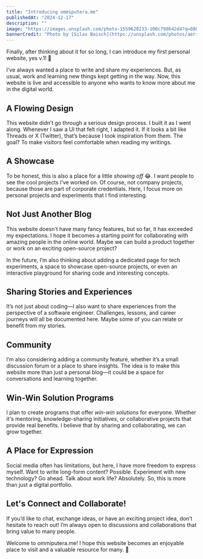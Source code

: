 ```yaml
---
title: "Introducing ommiputera.me"
publishedAt: "2024-12-17"
description: ""
image: "https://images.unsplash.com/photo-1559628233-100c798642d4?q=80&w=2540&auto=format&fit=crop&ixlib=rb-4.0.3&ixid=M3wxMjA3fDB8MHxwaG90by1wYWdlfHx8fGVufDB8fHx8fA%3D%3D"
bannerCredit: "Photo by [Silas Baisch](https://unsplash.com/photos/aerial-view-of-ricefield-PvBECXDZw84)"
---
```


Finally, after thinking about it for so long, I can introduce my first personal website, yes v.1! 🎉

I've always wanted a place to write and share my experiences. But, as usual, work and learning new things kept getting in the way. Now, this website is live and accessible to anyone who wants to know more about me in the digital world.

## A Flowing Design

This website didn’t go through a serious design process. I built it as I went along. Whenever I saw a UI that felt right, I adapted it. If it looks a bit like Threads or X (Twitter), that’s because I took inspiration from them. The goal? To make visitors feel comfortable when reading my writings.

## A Showcase

To be honest, this is also a place for a little _showing off_ 😂. I want people to see the cool projects I’ve worked on. Of course, not company projects, because those are part of corporate credentials. Here, I focus more on personal projects and experiments that I find interesting.

## Not Just Another Blog

This website doesn’t have many fancy features, but so far, it has exceeded my expectations. I hope it becomes a starting point for collaborating with amazing people in the online world. Maybe we can build a product together or work on an exciting open-source project?

In the future, I’m also thinking about adding a dedicated page for tech experiments, a space to showcase open-source projects, or even an interactive playground for sharing code and interesting concepts.

## Sharing Stories and Experiences

It’s not just about coding—I also want to share experiences from the perspective of a software engineer. Challenges, lessons, and career journeys will all be documented here. Maybe some of you can relate or benefit from my stories.

## Community

I’m also considering adding a community feature, whether it’s a small discussion forum or a place to share insights. The idea is to make this website more than just a personal blog—it could be a space for conversations and learning together.

## Win-Win Solution Programs

I plan to create programs that offer _win-win solutions_ for everyone. Whether it's mentoring, knowledge-sharing initiatives, or collaborative projects that provide real benefits. I believe that by sharing and collaborating, we can grow together.

## A Place for Expression

Social media often has limitations, but here, I have more freedom to express myself. Want to write long-form content? Possible. Experiment with new technology? Go ahead. Talk about work life? Absolutely. So, this is more than just a digital portfolio.

## Let's Connect and Collaborate!

If you’d like to chat, exchange ideas, or have an exciting project idea, don’t hesitate to reach out! I’m always open to discussions and collaborations that bring value to many people.

Welcome to ommiputera.me! I hope this website becomes an enjoyable place to visit and a valuable resource for many. 🚀
